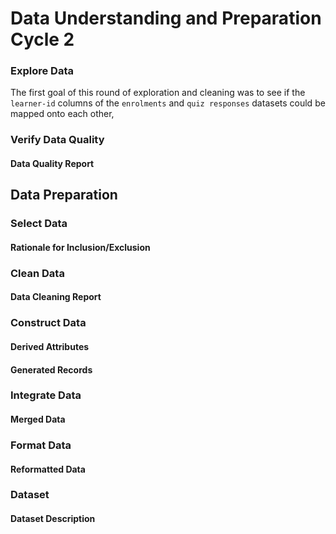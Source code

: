 # Data Understanding and Preparation Cycle 2

### Explore Data
The first goal of this round of exploration and cleaning was to see if the `learner-id` columns of the `enrolments` and `quiz responses` datasets could be mapped onto each other, 

### Verify Data Quality

#### Data Quality Report



## Data Preparation

### Select Data

#### Rationale for Inclusion/Exclusion  

### Clean Data

#### Data Cleaning Report  

### Construct Data

#### Derived Attributes  
#### Generated Records  

### Integrate Data

#### Merged Data  

### Format Data

#### Reformatted Data  

### Dataset

#### Dataset Description  

  


